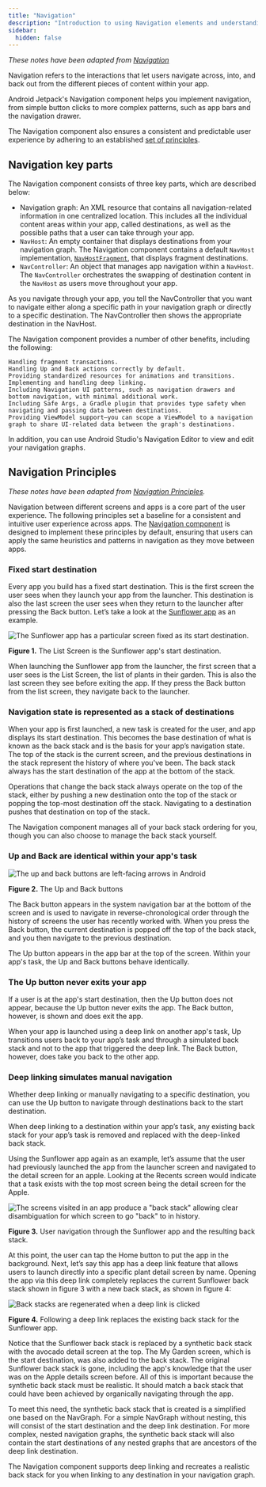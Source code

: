 ```yaml
---
title: "Navigation"
description: "Introduction to using Navigation elements and understanding how they are organized in Android architecture."
sidebar:
  hidden: false
---
```


*These notes have been adapted from [Navigation](https://developer.android.com/guide/navigation)*

Navigation refers to the interactions that let users navigate across, into, and back out from the different pieces of content within your app.

Android Jetpack's Navigation component helps you implement navigation, from simple button clicks to more complex patterns, such as app bars and the navigation drawer.

The Navigation component also ensures a consistent and predictable user experience by adhering to an established [set of principles](#navigation-principles).

## Navigation key parts

The Navigation component consists of three key parts, which are described below:

  - Navigation graph: An XML resource that contains all navigation-related information in one centralized location. This includes all the individual content areas within your app, called destinations, as well as the possible paths that a user can take through your app.
  - `NavHost`: An empty container that displays destinations from your navigation graph. The Navigation component contains a default `NavHost` implementation, [`NavHostFragment`](https://developer.android.com/reference/androidx/navigation/fragment/NavHostFragment), that displays fragment destinations.
  - `NavController`: An object that manages app navigation within a `NavHost`. The `NavController` orchestrates the swapping of destination content in the `NavHost` as users move throughout your app.

As you navigate through your app, you tell the NavController that you want to navigate either along a specific path in your navigation graph or directly to a specific destination. The NavController then shows the appropriate destination in the NavHost.

The Navigation component provides a number of other benefits, including the following:

    Handling fragment transactions.
    Handling Up and Back actions correctly by default.
    Providing standardized resources for animations and transitions.
    Implementing and handling deep linking.
    Including Navigation UI patterns, such as navigation drawers and bottom navigation, with minimal additional work.
    Including Safe Args, a Gradle plugin that provides type safety when navigating and passing data between destinations.
    Providing ViewModel support—you can scope a ViewModel to a navigation graph to share UI-related data between the graph's destinations.

In addition, you can use Android Studio's Navigation Editor to view and edit your navigation graphs.

## Navigation Principles

*These notes have been adapted from [Navigation Principles](https://developer.android.com/guide/navigation/principles).*

Navigation between different screens and apps is a core part of the user experience. The following principles set a baseline for a consistent and intuitive user experience across apps. The [Navigation component](https://developer.android.com/topic/libraries/architecture/navigation) is designed to implement these principles by default, ensuring that users can apply the same heuristics and patterns in navigation as they move between apps.

### Fixed start destination

Every app you build has a fixed start destination. This is the first screen the user sees when they launch your app from the launcher. This destination is also the last screen the user sees when they return to the launcher after pressing the Back button. Let’s take a look at the [Sunflower app](https://github.com/android/sunflower/tree/main/app) as an example.

![The Sunflower app has a particular screen fixed as its start destination.](./img/nav-01.png)

**Figure 1.** The List Screen is the Sunflower app's start destination.

When launching the Sunflower app from the launcher, the first screen that a user sees is the List Screen, the list of plants in their garden. This is also the last screen they see before exiting the app. If they press the Back button from the list screen, they navigate back to the launcher.

### Navigation state is represented as a stack of destinations

When your app is first launched, a new task is created for the user, and app displays its start destination. This becomes the base destination of what is known as the back stack and is the basis for your app’s navigation state. The top of the stack is the current screen, and the previous destinations in the stack represent the history of where you've been. The back stack always has the start destination of the app at the bottom of the stack.

Operations that change the back stack always operate on the top of the stack, either by pushing a new destination onto the top of the stack or popping the top-most destination off the stack. Navigating to a destination pushes that destination on top of the stack.

The Navigation component manages all of your back stack ordering for you, though you can also choose to manage the back stack yourself.

### Up and Back are identical within your app's task

![The up and back buttons are left-facing arrows in Android](./img/navigation-up-back.png)

**Figure 2.** The Up and Back buttons

The Back button appears in the system navigation bar at the bottom of the screen and is used to navigate in reverse-chronological order through the history of screens the user has recently worked with. When you press the Back button, the current destination is popped off the top of the back stack, and you then navigate to the previous destination.

The Up button appears in the app bar at the top of the screen. Within your app's task, the Up and Back buttons behave identically.

### The Up button never exits your app

If a user is at the app's start destination, then the Up button does not appear, because the Up button never exits the app. The Back button, however, is shown and does exit the app.

When your app is launched using a deep link on another app's task, Up transitions users back to your app’s task and through a simulated back stack and not to the app that triggered the deep link. The Back button, however, does take you back to the other app.

### Deep linking simulates manual navigation

Whether deep linking or manually navigating to a specific destination, you can use the Up button to navigate through destinations back to the start destination.

When deep linking to a destination within your app’s task, any existing back stack for your app’s task is removed and replaced with the deep-linked back stack.

Using the Sunflower app again as an example, let’s assume that the user had previously launched the app from the launcher screen and navigated to the detail screen for an apple. Looking at the Recents screen would indicate that a task exists with the top most screen being the detail screen for the Apple.

![The screens visited in an app produce a "back stack" allowing clear disambiguation for which screen to go "back" to in history.](./img/navigation-principles-deep-linking.png)

**Figure 3.** User navigation through the Sunflower app and the resulting back stack.

At this point, the user can tap the Home button to put the app in the background. Next, let’s say this app has a deep link feature that allows users to launch directly into a specific plant detail screen by name. Opening the app via this deep link completely replaces the current Sunflower back stack shown in figure 3 with a new back stack, as shown in figure 4:

![Back stacks are regenerated when a deep link is clicked](./img/navigation-principles-deep-linking-2.png)

**Figure 4.** Following a deep link replaces the existing back stack for the Sunflower app.

Notice that the Sunflower back stack is replaced by a synthetic back stack with the avocado detail screen at the top. The My Garden screen, which is the start destination, was also added to the back stack. The original Sunflower back stack is gone, including the app's knowledge that the user was on the Apple details screen before. All of this is important because the synthetic back stack must be realistic. It should match a back stack that could have been achieved by organically navigating through the app.

To meet this need, the synthetic back stack that is created is a simplified one based on the NavGraph. For a simple NavGraph without nesting, this will consist of the start destination and the deep link destination. For more complex, nested navigation graphs, the synthetic back stack will also contain the start destinations of any nested graphs that are ancestors of the deep link destination.

The Navigation component supports deep linking and recreates a realistic back stack for you when linking to any destination in your navigation graph.


